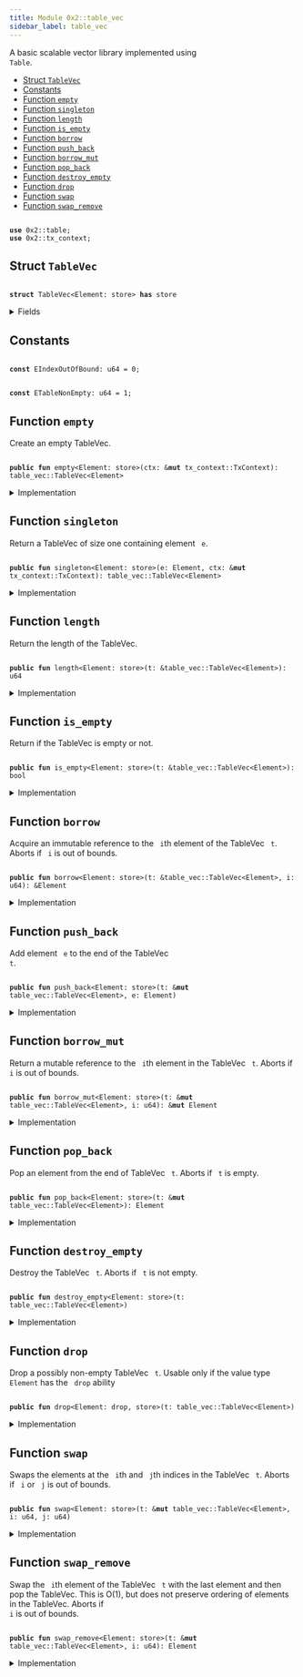 ```yaml
---
title: Module 0x2::table_vec
sidebar_label: table_vec
---
```


<Link id="0x2_table_vec"/>
A basic scalable vector library implemented using <code>
Table</code>.


-  [Struct `TableVec`](#0x2_table_vec_TableVec)
-  [Constants](#@Constants_0)
-  [Function `empty`](#0x2_table_vec_empty)
-  [Function `singleton`](#0x2_table_vec_singleton)
-  [Function `length`](#0x2_table_vec_length)
-  [Function `is_empty`](#0x2_table_vec_is_empty)
-  [Function `borrow`](#0x2_table_vec_borrow)
-  [Function `push_back`](#0x2_table_vec_push_back)
-  [Function `borrow_mut`](#0x2_table_vec_borrow_mut)
-  [Function `pop_back`](#0x2_table_vec_pop_back)
-  [Function `destroy_empty`](#0x2_table_vec_destroy_empty)
-  [Function `drop`](#0x2_table_vec_drop)
-  [Function `swap`](#0x2_table_vec_swap)
-  [Function `swap_remove`](#0x2_table_vec_swap_remove)


<pre><code>
<b>use</b> <Link to="../iota-framework/table#0x2_table">0x2::table</Link>;
<b>use</b> <Link to="../iota-framework/tx_context#0x2_tx_context">0x2::tx_context</Link>;
</code></pre>



<Link id="0x2_table_vec_TableVec"></Link>

## Struct `TableVec`



<pre><code>
<b>struct</b> <Link to="../iota-framework/table_vec#0x2_table_vec_TableVec">TableVec</Link>&lt;Element: store&gt; <b>has</b> store
</code></pre>



<details>
<summary>Fields</summary>


<dl>
<dt>
<code>
contents: <Link to="../iota-framework/table#0x2_table_Table">table::Table</Link>&lt;u64, Element&gt;</code>
</dt>
<dd>
 The contents of the table vector.
</dd>
</dl>


</details>

<Link id="@Constants_0"></Link>

## Constants


<Link id="0x2_table_vec_EIndexOutOfBound"></Link>



<pre><code>
<b>const</b> <Link to="../iota-framework/table_vec#0x2_table_vec_EIndexOutOfBound">EIndexOutOfBound</Link>: u64 = 0;
</code></pre>



<Link id="0x2_table_vec_ETableNonEmpty"></Link>



<pre><code>
<b>const</b> <Link to="../iota-framework/table_vec#0x2_table_vec_ETableNonEmpty">ETableNonEmpty</Link>: u64 = 1;
</code></pre>



<Link id="0x2_table_vec_empty"></Link>

## Function `empty`

Create an empty TableVec.


<pre><code>
<b>public</b> <b>fun</b> <Link to="../iota-framework/table_vec#0x2_table_vec_empty">empty</Link>&lt;Element: store&gt;(ctx: &<b>mut</b> <Link to="../iota-framework/tx_context#0x2_tx_context_TxContext">tx_context::TxContext</Link>): <Link to="../iota-framework/table_vec#0x2_table_vec_TableVec">table_vec::TableVec</Link>&lt;Element&gt;
</code></pre>



<details>
<summary>Implementation</summary>


<pre><code>
<b>public</b> <b>fun</b> <Link to="../iota-framework/table_vec#0x2_table_vec_empty">empty</Link>&lt;Element: store&gt;(ctx: &<b>mut</b> TxContext): <Link to="../iota-framework/table_vec#0x2_table_vec_TableVec">TableVec</Link>&lt;Element&gt; \{
    <Link to="../iota-framework/table_vec#0x2_table_vec_TableVec">TableVec</Link> \{
        contents: <Link to="../iota-framework/table#0x2_table_new">table::new</Link>(ctx)
    }
}
</code></pre>



</details>

<Link id="0x2_table_vec_singleton"></Link>

## Function `singleton`

Return a TableVec of size one containing element <code>
e</code>.


<pre><code>
<b>public</b> <b>fun</b> <Link to="../iota-framework/table_vec#0x2_table_vec_singleton">singleton</Link>&lt;Element: store&gt;(e: Element, ctx: &<b>mut</b> <Link to="../iota-framework/tx_context#0x2_tx_context_TxContext">tx_context::TxContext</Link>): <Link to="../iota-framework/table_vec#0x2_table_vec_TableVec">table_vec::TableVec</Link>&lt;Element&gt;
</code></pre>



<details>
<summary>Implementation</summary>


<pre><code>
<b>public</b> <b>fun</b> <Link to="../iota-framework/table_vec#0x2_table_vec_singleton">singleton</Link>&lt;Element: store&gt;(e: Element, ctx: &<b>mut</b> TxContext): <Link to="../iota-framework/table_vec#0x2_table_vec_TableVec">TableVec</Link>&lt;Element&gt; \{
    <b>let</b> <b>mut</b> t = <Link to="../iota-framework/table_vec#0x2_table_vec_empty">empty</Link>(ctx);
    t.<Link to="../iota-framework/table_vec#0x2_table_vec_push_back">push_back</Link>(e);
    t
}
</code></pre>



</details>

<Link id="0x2_table_vec_length"></Link>

## Function `length`

Return the length of the TableVec.


<pre><code>
<b>public</b> <b>fun</b> <Link to="../iota-framework/table_vec#0x2_table_vec_length">length</Link>&lt;Element: store&gt;(t: &<Link to="../iota-framework/table_vec#0x2_table_vec_TableVec">table_vec::TableVec</Link>&lt;Element&gt;): u64
</code></pre>



<details>
<summary>Implementation</summary>


<pre><code>
<b>public</b> <b>fun</b> <Link to="../iota-framework/table_vec#0x2_table_vec_length">length</Link>&lt;Element: store&gt;(t: &<Link to="../iota-framework/table_vec#0x2_table_vec_TableVec">TableVec</Link>&lt;Element&gt;): u64 \{
    t.contents.<Link to="../iota-framework/table_vec#0x2_table_vec_length">length</Link>()
}
</code></pre>



</details>

<Link id="0x2_table_vec_is_empty"></Link>

## Function `is_empty`

Return if the TableVec is empty or not.


<pre><code>
<b>public</b> <b>fun</b> <Link to="../iota-framework/table_vec#0x2_table_vec_is_empty">is_empty</Link>&lt;Element: store&gt;(t: &<Link to="../iota-framework/table_vec#0x2_table_vec_TableVec">table_vec::TableVec</Link>&lt;Element&gt;): bool
</code></pre>



<details>
<summary>Implementation</summary>


<pre><code>
<b>public</b> <b>fun</b> <Link to="../iota-framework/table_vec#0x2_table_vec_is_empty">is_empty</Link>&lt;Element: store&gt;(t: &<Link to="../iota-framework/table_vec#0x2_table_vec_TableVec">TableVec</Link>&lt;Element&gt;): bool \{
    t.<Link to="../iota-framework/table_vec#0x2_table_vec_length">length</Link>() == 0
}
</code></pre>



</details>

<Link id="0x2_table_vec_borrow"></Link>

## Function `borrow`

Acquire an immutable reference to the <code>
i</code>th element of the TableVec <code>
t</code>.
Aborts if <code>
i</code> is out of bounds.


<pre><code>
<b>public</b> <b>fun</b> <Link to="../iota-framework/table_vec#0x2_table_vec_borrow">borrow</Link>&lt;Element: store&gt;(t: &<Link to="../iota-framework/table_vec#0x2_table_vec_TableVec">table_vec::TableVec</Link>&lt;Element&gt;, i: u64): &Element
</code></pre>



<details>
<summary>Implementation</summary>


<pre><code>
<b>public</b> <b>fun</b> <Link to="../iota-framework/table_vec#0x2_table_vec_borrow">borrow</Link>&lt;Element: store&gt;(t: &<Link to="../iota-framework/table_vec#0x2_table_vec_TableVec">TableVec</Link>&lt;Element&gt;, i: u64): &Element \{
    <b>assert</b>!(t.<Link to="../iota-framework/table_vec#0x2_table_vec_length">length</Link>() &gt; i, <Link to="../iota-framework/table_vec#0x2_table_vec_EIndexOutOfBound">EIndexOutOfBound</Link>);
    &t.contents[i]
}
</code></pre>



</details>

<Link id="0x2_table_vec_push_back"></Link>

## Function `push_back`

Add element <code>
e</code> to the end of the TableVec <code>
t</code>.


<pre><code>
<b>public</b> <b>fun</b> <Link to="../iota-framework/table_vec#0x2_table_vec_push_back">push_back</Link>&lt;Element: store&gt;(t: &<b>mut</b> <Link to="../iota-framework/table_vec#0x2_table_vec_TableVec">table_vec::TableVec</Link>&lt;Element&gt;, e: Element)
</code></pre>



<details>
<summary>Implementation</summary>


<pre><code>
<b>public</b> <b>fun</b> <Link to="../iota-framework/table_vec#0x2_table_vec_push_back">push_back</Link>&lt;Element: store&gt;(t: &<b>mut</b> <Link to="../iota-framework/table_vec#0x2_table_vec_TableVec">TableVec</Link>&lt;Element&gt;, e: Element) \{
    <b>let</b> key = t.<Link to="../iota-framework/table_vec#0x2_table_vec_length">length</Link>();
    t.contents.add(key, e);
}
</code></pre>



</details>

<Link id="0x2_table_vec_borrow_mut"></Link>

## Function `borrow_mut`

Return a mutable reference to the <code>
i</code>th element in the TableVec <code>
t</code>.
Aborts if <code>
i</code> is out of bounds.


<pre><code>
<b>public</b> <b>fun</b> <Link to="../iota-framework/table_vec#0x2_table_vec_borrow_mut">borrow_mut</Link>&lt;Element: store&gt;(t: &<b>mut</b> <Link to="../iota-framework/table_vec#0x2_table_vec_TableVec">table_vec::TableVec</Link>&lt;Element&gt;, i: u64): &<b>mut</b> Element
</code></pre>



<details>
<summary>Implementation</summary>


<pre><code>
<b>public</b> <b>fun</b> <Link to="../iota-framework/table_vec#0x2_table_vec_borrow_mut">borrow_mut</Link>&lt;Element: store&gt;(t: &<b>mut</b> <Link to="../iota-framework/table_vec#0x2_table_vec_TableVec">TableVec</Link>&lt;Element&gt;, i: u64): &<b>mut</b> Element \{
    <b>assert</b>!(t.<Link to="../iota-framework/table_vec#0x2_table_vec_length">length</Link>() &gt; i, <Link to="../iota-framework/table_vec#0x2_table_vec_EIndexOutOfBound">EIndexOutOfBound</Link>);
    &<b>mut</b> t.contents[i]
}
</code></pre>



</details>

<Link id="0x2_table_vec_pop_back"></Link>

## Function `pop_back`

Pop an element from the end of TableVec <code>
t</code>.
Aborts if <code>
t</code> is empty.


<pre><code>
<b>public</b> <b>fun</b> <Link to="../iota-framework/table_vec#0x2_table_vec_pop_back">pop_back</Link>&lt;Element: store&gt;(t: &<b>mut</b> <Link to="../iota-framework/table_vec#0x2_table_vec_TableVec">table_vec::TableVec</Link>&lt;Element&gt;): Element
</code></pre>



<details>
<summary>Implementation</summary>


<pre><code>
<b>public</b> <b>fun</b> <Link to="../iota-framework/table_vec#0x2_table_vec_pop_back">pop_back</Link>&lt;Element: store&gt;(t: &<b>mut</b> <Link to="../iota-framework/table_vec#0x2_table_vec_TableVec">TableVec</Link>&lt;Element&gt;): Element \{
    <b>let</b> length = <Link to="../iota-framework/table_vec#0x2_table_vec_length">length</Link>(t);
    <b>assert</b>!(length &gt; 0, <Link to="../iota-framework/table_vec#0x2_table_vec_EIndexOutOfBound">EIndexOutOfBound</Link>);
    t.contents.remove(length - 1)
}
</code></pre>



</details>

<Link id="0x2_table_vec_destroy_empty"></Link>

## Function `destroy_empty`

Destroy the TableVec <code>
t</code>.
Aborts if <code>
t</code> is not empty.


<pre><code>
<b>public</b> <b>fun</b> <Link to="../iota-framework/table_vec#0x2_table_vec_destroy_empty">destroy_empty</Link>&lt;Element: store&gt;(t: <Link to="../iota-framework/table_vec#0x2_table_vec_TableVec">table_vec::TableVec</Link>&lt;Element&gt;)
</code></pre>



<details>
<summary>Implementation</summary>


<pre><code>
<b>public</b> <b>fun</b> <Link to="../iota-framework/table_vec#0x2_table_vec_destroy_empty">destroy_empty</Link>&lt;Element: store&gt;(t: <Link to="../iota-framework/table_vec#0x2_table_vec_TableVec">TableVec</Link>&lt;Element&gt;) \{
    <b>assert</b>!(<Link to="../iota-framework/table_vec#0x2_table_vec_length">length</Link>(&t) == 0, <Link to="../iota-framework/table_vec#0x2_table_vec_ETableNonEmpty">ETableNonEmpty</Link>);
    <b>let</b> <Link to="../iota-framework/table_vec#0x2_table_vec_TableVec">TableVec</Link> \{ contents } = t;
    contents.<Link to="../iota-framework/table_vec#0x2_table_vec_destroy_empty">destroy_empty</Link>();
}
</code></pre>



</details>

<Link id="0x2_table_vec_drop"></Link>

## Function `drop`

Drop a possibly non-empty TableVec <code>
t</code>.
Usable only if the value type <code>
Element</code> has the <code>
drop</code> ability


<pre><code>
<b>public</b> <b>fun</b> <Link to="../iota-framework/table_vec#0x2_table_vec_drop">drop</Link>&lt;Element: drop, store&gt;(t: <Link to="../iota-framework/table_vec#0x2_table_vec_TableVec">table_vec::TableVec</Link>&lt;Element&gt;)
</code></pre>



<details>
<summary>Implementation</summary>


<pre><code>
<b>public</b> <b>fun</b> <Link to="../iota-framework/table_vec#0x2_table_vec_drop">drop</Link>&lt;Element: drop + store&gt;(t: <Link to="../iota-framework/table_vec#0x2_table_vec_TableVec">TableVec</Link>&lt;Element&gt;) \{
    <b>let</b> <Link to="../iota-framework/table_vec#0x2_table_vec_TableVec">TableVec</Link> \{ contents } = t;
    contents.<Link to="../iota-framework/table_vec#0x2_table_vec_drop">drop</Link>()
}
</code></pre>



</details>

<Link id="0x2_table_vec_swap"></Link>

## Function `swap`

Swaps the elements at the <code>
i</code>th and <code>
j</code>th indices in the TableVec <code>
t</code>.
Aborts if <code>
i</code> or <code>
j</code> is out of bounds.


<pre><code>
<b>public</b> <b>fun</b> <Link to="../iota-framework/table_vec#0x2_table_vec_swap">swap</Link>&lt;Element: store&gt;(t: &<b>mut</b> <Link to="../iota-framework/table_vec#0x2_table_vec_TableVec">table_vec::TableVec</Link>&lt;Element&gt;, i: u64, j: u64)
</code></pre>



<details>
<summary>Implementation</summary>


<pre><code>
<b>public</b> <b>fun</b> <Link to="../iota-framework/table_vec#0x2_table_vec_swap">swap</Link>&lt;Element: store&gt;(t: &<b>mut</b> <Link to="../iota-framework/table_vec#0x2_table_vec_TableVec">TableVec</Link>&lt;Element&gt;, i: u64, j: u64) \{
    <b>assert</b>!(t.<Link to="../iota-framework/table_vec#0x2_table_vec_length">length</Link>() &gt; i, <Link to="../iota-framework/table_vec#0x2_table_vec_EIndexOutOfBound">EIndexOutOfBound</Link>);
    <b>assert</b>!(t.<Link to="../iota-framework/table_vec#0x2_table_vec_length">length</Link>() &gt; j, <Link to="../iota-framework/table_vec#0x2_table_vec_EIndexOutOfBound">EIndexOutOfBound</Link>);
    <b>if</b> (i == j) \{ <b>return</b> };
    <b>let</b> element_i = t.contents.remove(i);
    <b>let</b> element_j = t.contents.remove(j);
    t.contents.add(j, element_i);
    t.contents.add(i, element_j);
}
</code></pre>



</details>

<Link id="0x2_table_vec_swap_remove"></Link>

## Function `swap_remove`

Swap the <code>
i</code>th element of the TableVec <code>
t</code> with the last element and then pop the TableVec.
This is O(1), but does not preserve ordering of elements in the TableVec.
Aborts if <code>
i</code> is out of bounds.


<pre><code>
<b>public</b> <b>fun</b> <Link to="../iota-framework/table_vec#0x2_table_vec_swap_remove">swap_remove</Link>&lt;Element: store&gt;(t: &<b>mut</b> <Link to="../iota-framework/table_vec#0x2_table_vec_TableVec">table_vec::TableVec</Link>&lt;Element&gt;, i: u64): Element
</code></pre>



<details>
<summary>Implementation</summary>


<pre><code>
<b>public</b> <b>fun</b> <Link to="../iota-framework/table_vec#0x2_table_vec_swap_remove">swap_remove</Link>&lt;Element: store&gt;(t: &<b>mut</b> <Link to="../iota-framework/table_vec#0x2_table_vec_TableVec">TableVec</Link>&lt;Element&gt;, i: u64): Element \{
    <b>assert</b>!(t.<Link to="../iota-framework/table_vec#0x2_table_vec_length">length</Link>() &gt; i, <Link to="../iota-framework/table_vec#0x2_table_vec_EIndexOutOfBound">EIndexOutOfBound</Link>);
    <b>let</b> last_idx = t.<Link to="../iota-framework/table_vec#0x2_table_vec_length">length</Link>() - 1;
    t.<Link to="../iota-framework/table_vec#0x2_table_vec_swap">swap</Link>(i, last_idx);
    t.<Link to="../iota-framework/table_vec#0x2_table_vec_pop_back">pop_back</Link>()
}
</code></pre>



</details>
